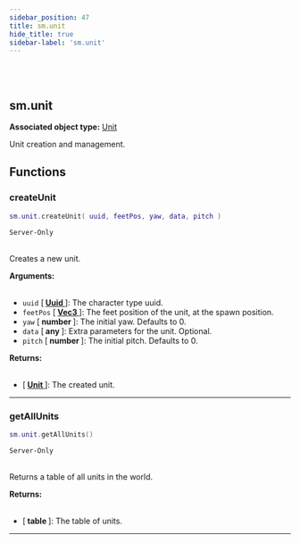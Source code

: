```yaml
---
sidebar_position: 47
title: sm.unit
hide_title: true
sidebar-label: 'sm.unit'
---
```


<br></br>

## sm.unit

**Associated object type:** [Unit](/docs/game_script_env/userdata/Unit)

Unit creation and management.

## Functions

### createUnit

```lua
sm.unit.createUnit( uuid, feetPos, yaw, data, pitch )
```
<code>Server-Only</code> <br></br>

Creates a new unit.

<strong>Arguments:</strong> <br></br>

- <code>uuid</code> [<strong> <a href="/docs/game_script_env/userdata/Uuid"> Uuid </a> </strong>]: The character type uuid.
- <code>feetPos</code> [<strong> <a href="/docs/game_script_env/userdata/Vec3"> Vec3 </a> </strong>]: The feet position of the unit, at the spawn position.
- <code>yaw</code> [<strong> number </strong>]: The initial yaw. Defaults to 0.
- <code>data</code> [<strong> any </strong>]: Extra parameters for the unit. Optional.
- <code>pitch</code> [<strong> number </strong>]: The initial pitch. Defaults to 0.

<strong>Returns:</strong> <br></br>

- [<strong> <a href="/docs/game_script_env/userdata/Unit"> Unit </a> </strong>]: The created unit.

---

### getAllUnits

```lua
sm.unit.getAllUnits()
```
<code>Server-Only</code> <br></br>

Returns a table of all units in the world.

<strong>Returns:</strong> <br></br>

- [<strong> table </strong>]: The table of units.

---


